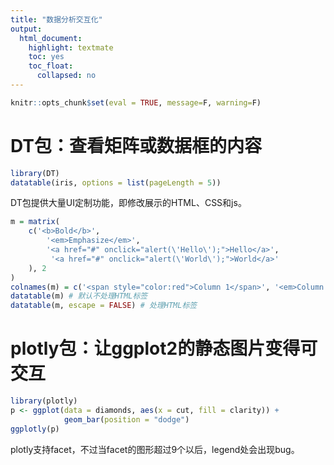 ```yaml
---
title: "数据分析交互化"
output:
  html_document:
    highlight: textmate
    toc: yes
    toc_float:
      collapsed: no
---
```



```r
knitr::opts_chunk$set(eval = TRUE, message=F, warning=F)
```


# DT包：查看矩阵或数据框的内容

``` r
library(DT)
datatable(iris, options = list(pageLength = 5))
```

DT包提供大量UI定制功能，即修改展示的HTML、CSS和js。

``` r
m = matrix(
    c('<b>Bold</b>', 
        '<em>Emphasize</em>', 
        '<a href="#" onclick="alert(\'Hello\');">Hello</a>', 
         '<a href="#" onclick="alert(\'World\');">World</a>'
    ), 2
)
colnames(m) = c('<span style="color:red">Column 1</span>', '<em>Column 2</em>')
datatable(m) # 默认不处理HTML标签
datatable(m, escape = FALSE) # 处理HTML标签
```

# plotly包：让ggplot2的静态图片变得可交互

``` r
library(plotly)
p <- ggplot(data = diamonds, aes(x = cut, fill = clarity)) +
            geom_bar(position = "dodge")
ggplotly(p)
```

plotly支持facet，不过当facet的图形超过9个以后，legend处会出现bug。
